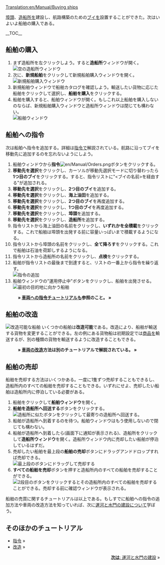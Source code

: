 [[Translation:en/Manual/Buying ships]]

{{ja/Manual/Tutorial/Navigation}}
[[ja/Manual/Building docks|埠頭]]、[[ja/Manual/Building ship depots|造船所]]を建設し、航路構築のための[[ja/Manual/Building buoys|ブイ]]を設置することができた。次はいよいよ船舶の購入である。

__TOC__
==船舶の購入==
#まず造船所を左クリックしよう。すると'''造船所'''ウィンドウが開く。<br/>[[File:en/Manual/Buying-ships-1.png|none|frame|空の造船所ウィンドウ]]
#次に、'''新規船舶'''をクリックして新規船舶購入ウィンドウを開く。<br/>[[File:en/Manual/Buying-ships-2.png|none|frame|新規船舶購入ウィンドウ]]
#新規船舶ウィンドウで船舶カタログを確認しよう。輸送したい貨物に応じた船舶をクリックして選択し、'''船舶を購入'''をクリックする。
#船舶を購入すると、船舶ウィンドウが開く。もしこれ以上船舶を購入しないのならば、新規船舶購入ウィンドウと造船所ウィンドウは閉じても構わない。<br/>[[File:en/Manual/Buying-ships-3.png|none|frame|船舶ウィンドウ]]

==船舶への指令==
次は船舶へ指令を追加する。詳細は[[en/Manual/Orders|指令]]で解説されている。航路に沿ってブイを移動先に追加するのを忘れないようにしよう。

#船舶ウィンドウから'''指令'''[[File:en/Manual/Orders.png]]ボタンをクリックする。
#'''移動先を選択'''をクリックし、カーソルが移動先選択モードに切り替わったら'''1つ目のブイ'''をクリックする。すると、指令リストに"<ブイの名前>を経由する"が追加される。
#'''移動先を選択'''をクリックし、'''2つ目のブイ'''を追加する。
#'''移動先を選択'''をクリックし、'''海上油田'''を追加する。
#'''移動先を選択'''をクリックし、'''2つ目のブイ'''を再度追加する。
#'''移動先を選択'''をクリックし、'''1つ目のブイ'''を再度追加する。
#'''移動先を選択'''をクリックし、'''埠頭'''を追加する。
#'''移動先を選択'''をクリックし、'''造船所'''を追加する。
#指令リストから海上油田の名前をクリックし、'''いずれかを全積載'''をクリックする。これで船舶は埠頭を出発する前に容量いっぱいまで積載するようになる。
#指令リストから埠頭の名前をクリックし、'''全て降ろす'''をクリックする。これで船舶は石油を荷卸しするようになる。
#指令リストから造船所の名前をクリックし、'''点検'''をクリックする。
#船舶が指令リストの最後まで到達すると、リストの一番上から指令を繰り返す。<br/>[[File:en/Manual/Buying-ships-orders.png|frame|none|指令の追加]]
#船舶ウィンドウの"運用停止中"ボタンをクリックし、船舶を出発させる。<br/>[[File:en/Manual/Buying-ships-4.png|none|frame|最初の目的地に向かう船舶]]

:'''&raquo; [[en/Manual/Orders|車両への指令チュートリアル]]も参照のこと。 &raquo;'''

==船舶の改造==
[[File:en/Manual/Buying-ships-5.png|left|frame|改造可能な船舶]]
いくつかの船舶は'''改造可能'''である。改造により、船舶が輸送する貨物を変更することができる。左の例にある貨物船は初期設定では[[en/Manual/Base Set/Cargos/Goods|商品]]を輸送するが、別の種類の貨物を輸送するように改造することもできる。


:'''&raquo; [[en/Manual/Refit|車両の改造]]方法は別のチュートリアルで解説されている。 &raquo;'''

{{en/-}}
==船舶の売却==
船舶を売却する方法はいくつかある。一度に1隻ずつ売却することもできるし、造船所内のすべての船舶を売却することもできる。いずれにせよ、売却したい船舶は造船所内に停泊している必要がある。

#船舶をクリックして'''船舶ウィンドウ'''を開く。
#'''船舶を造船所へ回送する'''ボタンをクリックする。<br/>[[File:en/Manual/Buying-ships-6.png|none|frame|造船所に似たボタンをクリックして最寄りの造船所へ回送する。]]
#船舶が造船所へ到着するのを待つ。船舶ウィンドウはもう使用しないので閉じても構わない。
#船舶が造船所へ到着したら(画面下に通知が表示される)、造船所をクリックして'''造船所ウィンドウ'''を開く。造船所ウィンドウ内に売却したい船舶が停泊しているはずだ。
#売却したい船舶を最上段の'''船舶の売却'''ボタンにドラッグアンドドロップすれば売却できる。<br/>[[File:en/Manual/Buying-ships-7.png|none|frame|最上段のボタンにドラッグして売却する]]
#'''すべての船舶を売却'''ボタンを押すと造船所内のすべての船舶を売却することができる。<br/>[[File:en/Manual/Buying-ships-8.png|none|frame|2段目のボタンをクリックするとその造船所内のすべての船舶を売却することができる。売却する前に確認ウィンドウが表示される。]]

船舶の売買に関するチュートリアルは以上である。もしすでに船舶への指令の追加方法や車両の改造方法を知っていれば、次に[[ja/Manual/Building canals|運河と水門の建設]]について学ぼう。

==そのほかのチュートリアル==
*[[en/Manual/Orders|指令]] &raquo;
*[[en/Manual/Refit|改造]] &raquo;

<span style="float: right">[[ja/Manual/Building canals|'''次は''': 運河と水門の建設]] &raquo;</span>